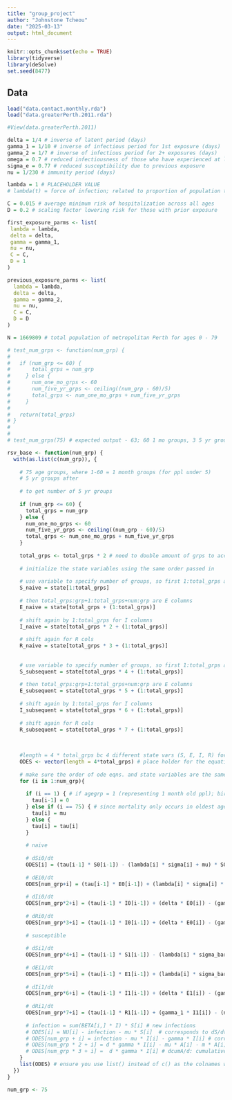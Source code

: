 ```yaml
---
title: "group_project"
author: "Johnstone Tcheou"
date: "2025-03-13"
output: html_document
---
```


```r
knitr::opts_chunk$set(echo = TRUE)
library(tidyverse)
library(deSolve)
set.seed(8477)
```

## Data

```r
load("data.contact.monthly.rda")
load("data.greaterPerth.2011.rda")
```

```r
#View(data.greaterPerth.2011)
```

```r
delta = 1/4 # inverse of latent period (days)
gamma_1 = 1/10 # inverse of infectious period for 1st exposure (days)
gamma_2 = 1/7 # inverse of infectious period for 2+ exposures (days)
omega = 0.7 # reduced infectiousness of those who have experienced at least 1 prior infection
sigma_e = 0.77 # reduced susceptibility due to previous exposure
nu = 1/230 # immunity period (days)

lambda = 1 # PLACEHOLDER VALUE 
# lambda(t) = force of infection; related to proportion of population that is infectious and incorporates seasonally-fluctuating transmission 

C = 0.015 # average minimum risk of hospitalization across all ages 
D = 0.2 # scaling factor lowering risk for those with prior exposure 

first_exposure_parms <- list(
 lambda = lambda,
 delta = delta,
 gamma = gamma_1,
 nu = nu,
 C = C,
 D = 1
)

previous_exposure_parms <- list(
  lambda = lambda,
  delta = delta,
  gamma = gamma_2,
  nu = nu,
  C = C,
  D = D
)


```

```r

N = 1669809 # total population of metropolitan Perth for ages 0 - 79

# test_num_grps <- function(num_grp) {
#   
#   if (num_grp <= 60) {
#       total_grps = num_grp
#     } else {
#       num_one_mo_grps <- 60
#       num_five_yr_grps <- ceiling((num_grp - 60)/5)
#       total_grps <- num_one_mo_grps + num_five_yr_grps
#     }
#     
#   return(total_grps)
# }
# 
# 
# test_num_grps(75) # expected output - 63; 60 1 mo groups, 3 5 yr groups thereafter

rsv_base <- function(num_grp) {
  with(as.list(c(num_grp)), {
    
    # 75 age groups, where 1-60 = 1 month groups (for ppl under 5)
    # 5 yr groups after
    
    # to get number of 5 yr groups
    
    if (num_grp <= 60) {
      total_grps = num_grp
    } else {
      num_one_mo_grps <- 60
      num_five_yr_grps <- ceiling((num_grp - 60)/5)
      total_grps <- num_one_mo_grps + num_five_yr_grps
    }
    
    total_grps <- total_grps * 2 # need to double amount of grps to account for naive and subsequent exposures
    
    # initialize the state variables using the same order passed in
    
    # use variable to specify number of groups, so first 1:total_grps are for susceptibles
    S_naive = state[1:total_grps] 
    
    # then total_grps:grp+1:total_grps+num:grp are E columns
    E_naive = state[total_grps + (1:total_grps)]
    
    # shift again by 1:total_grps for I columns
    I_naive = state[total_grps * 2 + (1:total_grps)]
    
    # shift again for R cols
    R_naive = state[total_grps * 3 + (1:total_grps)]
    
    
    # use variable to specify number of groups, so first 1:total_grps are for susceptibles
    S_subsequent = state[total_grps * 4 + (1:total_grps)] 
    
    # then total_grps:grp+1:total_grps+num:grp are E columns
    E_subsequent = state[total_grps * 5 + (1:total_grps)]
    
    # shift again by 1:total_grps for I columns
    I_subsequent = state[total_grps * 6 + (1:total_grps)]
    
    # shift again for R cols
    R_subsequent = state[total_grps * 7 + (1:total_grps)]
    
    
    
    #length = 4 * total_grps bc 4 different state vars (S, E, I, R) for each grp
    ODES <- vector(length = 4*total_grps) # place holder for the equations: 4 state variables (S, I, A, cumA)
    
    # make sure the order of ode eqns. and state variables are the same!
    for (i in 1:num_grp){
      
      if (i == 1) { # if agegrp = 1 (representing 1 month old ppl); birth rate = mu; 0 otherwise
        tau[i-1] = 0 
      } else if (i == 75) { # since mortality only occurs in oldest age group, we are in closed system so mortality rate = birth rate
        tau[i] = mu 
      } else {
        tau[i] = tau[i]
      }
      
      # naive
      
      # dSi0/dt
      ODES[i] = (tau[i-1] * S0[i-1]) - (lambda[i] * sigma[i] + mu) * S0[i]
      
      # dEi0/dt
      ODES[num_grp+i] = (tau[i-1] * E0[i-1]) + (lambda[i] * sigma[i] * S0[i]) - (delta + tau[i]) * E0[i]
      
      # dIi0/dt 
      ODES[num_grp*2+i] = (tau[i-1] * I0[i-1]) + (delta * E0[i]) - (gamma_0 + tau[i]) * I0[i]
      
      # dRi0/dt
      ODES[num_grp*3+i] = (tau[i-1] * I0[i-1]) + (delta * E0[i]) - (gamma_0 + tau[i]) * I0[i]
      
      # susceptible
      
      # dSi1/dt 
      ODES[num_grp*4+i] = (tau[i-1] * S1[i-1]) - (lambda[i] * sigma_bar[i] + tau[i]) - nu(R1[i] + R0[i])
      
      # dEi1/dt
      ODES[num_grp*5+i] = (tau[i-1] * E1[i-1]) + (lambda[i] * sigma_bar[i] + S1[i]) - (delta + tau[i]) * E1[i]
      
      # dIi1/dt
      ODES[num_grp*6+i] = (tau[i-1] * I1[i-1]) + (delta * E1[i]) - (gamma_1 + tau[i]) * I1[i]
      
      # dRi1/dt
      ODES[num_grp*7+i] = (tau[i-1] * R1[i-1]) + (gamma_1 * I1[i]) - (nu + tau[i]) * R1[i]
      
      # infection = sum(BETA[i,] * I) * S[i] # new infections
      # ODES[i] = NU[i] - infection - mu * S[i]  # corresponds to dS/dt chunk from one at a time coding
      # ODES[num_grp + i] = infection - mu * I[i] - gamma * I[i] # corresponds to dI/dt chunk
      # ODES[num_grp * 2 + i] = d * gamma * I[i] - mu * A[i] - m * A[i]  # corresponds to dA/dt
      # ODES[num_grp * 3 + i] =  d * gamma * I[i] # dcumA/d: cumulative incidence
    }
    list(ODES) # ensure you use list() instead of c() as the colnames will have parameter names and more intuitive 
  })
}

num_grp <- 75
```


